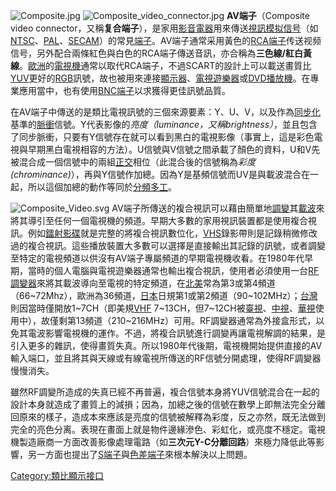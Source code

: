 {{unreferenced|time=2015-08-23T13:45:55+00:00}}
<!--翻譯自英文Wiki-->
{{noteta|G1=IT
|1=zh-hans:视频;zh-hant:視訊;
|2=zh-hans:模拟;zh-hant:類比;}}
[[File:Composite.jpg|thumb]]
[[File:Composite_video_connector.jpg|thumb]]
'''AV端子'''（Composite video connector，又稱'''复合端子'''），是家用[[影音|影音]][[電器|電器]]用來傳送[[視訊|視訊]][[模拟信号|模拟信号]]（如[[NTSC|NTSC]]、[[PAL制式|PAL]]、[[SECAM|SECAM]]）的常見[[端子|端子]]。AV端子通常采用黃色的[[RCA端子|RCA端子]]传送视频信号，另外配合兩條紅色與白色的RCA端子傳送音訊，亦合稱為'''三色線/紅白黃線'''。[[歐洲|歐洲]]的[[電視機|電視機]]通常以{{le|SCART端子|SCART}}取代RCA端子，不過SCART的設計上可以載送畫質比[[YUV|YUV]]更好的[[RGB|RGB]]訊號，故也被用來連接[[顯示器|顯示器]]、[[電視遊樂器|電視遊樂器]]或[[DVD播放機|DVD播放機]]。在專業應用當中，也有使用[[BNC連接器|BNC端子]]以求獲得更佳訊號品質。

在AV端子中傳送的是類比電視訊號的三個來源要素：Y、U、V，以及作為[[同步化|同步化]]基準的[[脈衝|脈衝]]信號。Y代表影像的''亮度（luminance，又稱brightness）''，並且包含了同步脈衝，只要有Y信號存在就可以看到黑白的電視影像（事實上，這是彩色電視與早期黑白電視相容的方法）。U信號與V信號之間承載了顏色的資料，U和V先被混合成一個信號中的兩組[[正交|正交]]相位（此混合後的信號稱為''彩度(chrominance)''），再與Y信號作加總。因為Y是基頻信號而UV是與載波混合在一起，所以這個加總的動作等同於[[FDM|分頻多工]]。

[[File:Composite_Video.svg|thumb]]
AV端子所傳送的複合視訊可以藉由簡單地[[調變|調變]]其[[載波|載波]]來將其導引至任何一個電視機的頻道。早期大多數的家用視訊裝置都是使用複合視訊。例如[[鐳射影碟|鐳射影碟]]就是完整的將複合視訊數位化，[[VHS|VHS]]錄影帶則是記錄稍微修改過的複合視訊。這些播放裝置大多數可以選擇是直接輸出其記錄的訊號，或者調變至特定的電視頻道以供沒有AV端子專屬頻道的早期電視機收看。在1980年代早期，當時的個人電腦與電視遊樂器通常也輸出複合視訊，使用者必須使用一台[[RF調變器|RF調變器]]來將其載波導向至電視的特定頻道，在[[北美|北美]]常為第3或第4頻道（66~72Mhz），歐洲為36頻道，[[日本|日本]]日規第1或第2頻道（90~102MHz）；[[台灣|台灣]]則因當時僅開放1~7CH（即美規[[VHF|VHF]] 7~13CH，但7~12CH被[[臺視|臺視]]、[[中視|中視]]、[[華視|華視]]使用中），故僅剩第13頻道（210~216MHz）可用。RF調變器通常為外接盒形式，以免其電波影響電視機的運作。不過，將複合訊號進行調變再讓電視解調的結果，是引入更多的雜訊，使得畫質失真。所以1980年代後期，電視機開始提供直接的AV輸入端口，並且將其與天線或有線電視所傳送的RF信號分開處理，使得RF調變器慢慢消失。

雖然RF調變所造成的失真已經不再普遍，複合信號本身將YUV信號混合在一起的設計本身就造成了畫質上的減損；因為，加總之後的信號在數學上即無法完全分離回原來的樣子，造成本來應該是亮度的信號被解釋為彩度，反之亦然，既无法做到完全的亮色分离。表現在畫面上就是物件邊緣滲色、彩虹化，或亮度不穩定。電視機製造廠商一方面改善影像處理電路（如'''三次元Y-C分離回路'''）來極力降低此等影響，另一方面也提出了[[S端子|S端子]]與[[色差端子|色差端子]]來根本解決以上問題。

{{常見視訊端子}}

[[Category:類比顯示接口|Category:類比顯示接口]]
